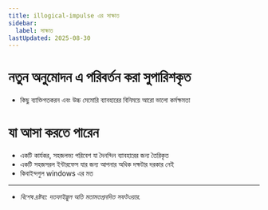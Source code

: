 ```yaml
---
title: illogical-impulse এর সাক্ষাত
sidebar:
  label: সাক্ষাত
lastUpdated: 2025-08-30
---
```


# নতুন অনুমোদন এ পরিবর্তন করা সুপারিশকৃত
- কিছু ব্যাক্তিগতকরন এবং উচ্চ মেমোরি ব্যাবহারের বিনিময়ে আরো ভালো কর্মক্ষমতা

# যা আসা করতে পারেন
- একটি কার্যকর, সহজলভ্য পরিবেশ যা দৈনন্দিন ব্যাবহারের জন্য তৈরিকৃত
- একটি সহজসরল ইন্টারফেস যার জন্য  আপনার অধিক দক্ষটার দরকার নেই
- কিবাইন্দগুল windows এর মত

---

- _বিশেষ দ্রষ্টব্য: দতফাইল্গুল অতি মতামতপ্রনদিত সফটওয়ার._
